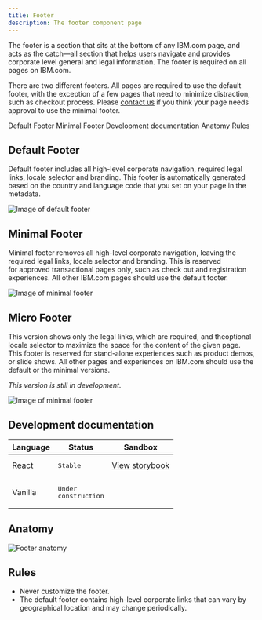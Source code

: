 ```yaml
---
title: Footer
description: The footer component page
---
```


<PageDescription>

The footer is a section that sits at the bottom of any IBM.com page, and acts as the catch&mdash;all section that helps users navigate and provides corporate level general and legal information. The footer is required on all pages on IBM.com.

There are two different footers. All pages are required to use the default footer, with the exception of a few pages that need to minimize distraction, such as checkout process. Please [contact us](https://cognitive-app.slack.com/archives/C2PLX8GQ6) if you think your page needs approval to use the minimal footer. 

</PageDescription>

<AnchorLinks>

<AnchorLink>Default Footer</AnchorLink>
<AnchorLink>Minimal Footer</AnchorLink>
<AnchorLink>Development documentation</AnchorLink>
<AnchorLink>Anatomy</AnchorLink>
<AnchorLink>Rules</AnchorLink>

</AnchorLinks>

## Default Footer
Default footer includes all high-level corporate navigation, required legal links, locale selector and branding. This footer is automatically generated based on the country and language code that you set on your page in the metadata.

![Image of default footer](../../images/component/footer/Footer_Demo_Default.jpg)

## Minimal Footer
Minimal footer removes all high-level corporate navigation, leaving the required legal links, locale selector and branding. This is reserved for approved transactional pages only, such as check out and registration experiences. All other IBM.com pages should use the default footer.

![Image of minimal footer](../../images/component/footer/Footer_Demo_Minimal.jpg)

## Micro Footer
This version shows only the legal links, which are required, and theoptional locale selector to maximize the space for the content of the given page. This footer is reserved for stand-alone experiences such as product demos, or slide shows. All other pages and experiences on IBM.com should use the default or the minimal versions.

_This version is still in development._

![Image of minimal footer](../../images/component/footer/Footer_Demo_Micro.jpg)

## Development documentation

| Language      | Status        | Sandbox                                                                              |
| ------------- | -----------   | ------------------------------------------------------------------------             |
| React         | <div><span class="bx--tag bx--tag--green"><pre>Stable</pre></span></div>        | [View storybook](https://ibmdotcom-react.mybluemix.net/?path=/story/components-footer--default)     |
| Vanilla       | <div><span class="bx--tag bx--tag--cool-gray"><pre>Under construction</pre></span></div>  |

## Anatomy 
![Footer anatomy](../../images/component/footer/Footer_anatomy.jpg)

## Rules

* Never customize the footer. 
* The default footer contains high-level corporate links that can vary by geographical location and may change periodically. 
